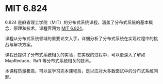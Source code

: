 # MIT 6.824

6.824 是麻省理工学院（MIT）的分布式系统课程，涵盖了分布式系统的基本概念、原理和技术。课程官网为 [MIT 6.824](https://pdos.csail.mit.edu/6.824/)。

课程从分布式系统领域的重要论文入手，详细分析了分布式系统在实现过程中的挑战与解决方案。

课程还提供了分布式系统相关的实验，在实现的过程中，可以更深入了解如 MapReduce、Raft 等分布式系统相关的技术。

本课程质量极高，可以说学习完本课程后，足以应对大多数面试中的分布式系统问题。

